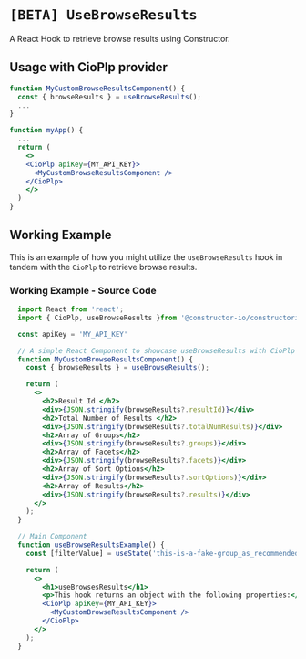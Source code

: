 
<Meta of={meta} />

# `[BETA] UseBrowseResults`
A React Hook to retrieve browse results using Constructor.

## Usage with CioPlp provider
```jsx
function MyCustomBrowseResultsComponent() {
  const { browseResults } = useBrowseResults();
  ...
}

function myApp() {
  ...
  return (
    <>
    <CioPlp apiKey={MY_API_KEY}>
      <MyCustomBrowseResultsComponent />
    </CioPlp>
    </>
  )
}
```


## Working Example
This is an example of how you might utilize the `useBrowseResults` hook in tandem with the `CioPlp` to retrieve browse results.

<Canvas withSource="none">
  <Story of={Primary} />
</Canvas>

<Controls of={Primary} />

### Working Example - Source Code 
```jsx
  import React from 'react';
  import { CioPlp, useBrowseResults }from '@constructor-io/constructorio-ui-plp'

  const apiKey = 'MY_API_KEY'

  // A simple React Component to showcase useBrowseResults with CioPlp provider
  function MyCustomBrowseResultsComponent() {
    const { browseResults } = useBrowseResults();

    return (
      <>
        <h2>Result Id </h2>
        <div>{JSON.stringify(browseResults?.resultId)}</div>
        <h2>Total Number of Results </h2>
        <div>{JSON.stringify(browseResults?.totalNumResults)}</div>
        <h2>Array of Groups</h2>
        <div>{JSON.stringify(browseResults?.groups)}</div>
        <h2>Array of Facets</h2>
        <div>{JSON.stringify(browseResults?.facets)}</div>
        <h2>Array of Sort Options</h2>
        <div>{JSON.stringify(browseResults?.sortOptions)}</div>
        <h2>Array of Results</h2>
        <div>{JSON.stringify(browseResults?.results)}</div>
      </>
    );
  }

  // Main Component
  function useBrowseResultsExample() {
    const [filterValue] = useState('this-is-a-fake-group_as_recommended-by-constructor')

    return (
      <>
        <h1>useBrowsesResults</h1>
        <p>This hook returns an object with the following properties:</p>
        <CioPlp apiKey={MY_API_KEY}>
          <MyCustomBrowseResultsComponent />
        </CioPlp>
      </>
    );
  }
```
